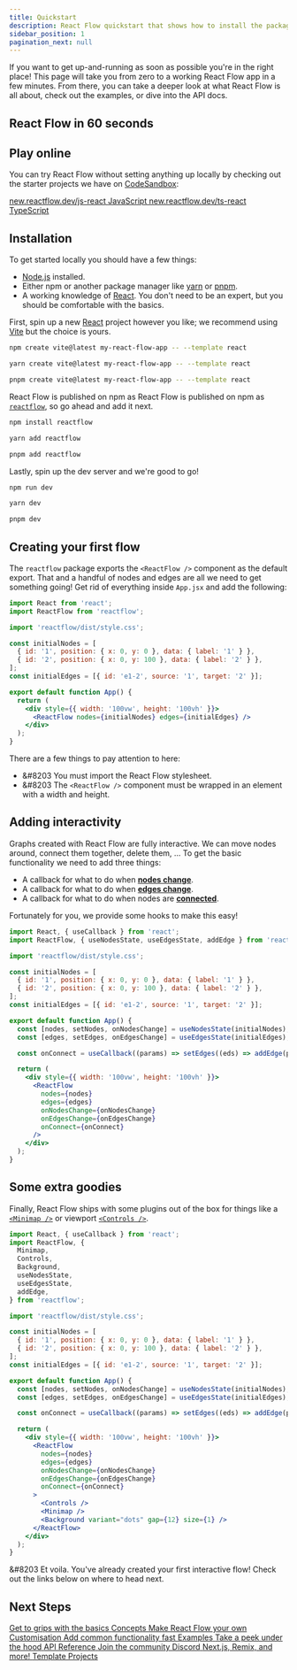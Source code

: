 ```yaml
---
title: Quickstart
description: React Flow quickstart that shows how to install the package, use it and where to find example apps
sidebar_position: 1
pagination_next: null
---
```



If you want to get up-and-running as soon as possible you're in the right place!
This page will take you from zero to a working React Flow app in a few minutes.
From there, you can take a deeper look at what React Flow is all about, check out
the examples, or dive into the API docs.

## React Flow in 60 seconds

<div style={{ position: 'relative', paddingTop: '56.25%' }}>
  <ReactPlayer
    controls
    url="https://www.youtube.com/watch?v=aUBWE41a900"
    width="100%"
    height="100%"
    style={{ position: 'absolute', top: 0, left: 0 }}
  />
</div>

## Play online

You can try React Flow without setting anything up locally by checking out the
starter projects we have on [CodeSandbox](https://codesandbox.io/):

<div className="next-steps">
  <a
    className="next-steps__item"
    target="_blank"
    href="https://codesandbox.io/s/react-flow-starter-ou8or"
  >
    <span className="next-steps__item-sublabel">new.reactflow.dev/js-react</span>
    <span>JavaScript</span>
  </a>
  <a
    className="next-steps__item"
    target="_blank"
    href="https://codesandbox.io/s/react-flow-starter-typescript-j8lkh"
  >
    <span className="next-steps__item-sublabel">new.reactflow.dev/ts-react</span>
    <span>TypeScript</span>
  </a>
</div>

## Installation

To get started locally you should have a few things:

- [Node.js](https://nodejs.org/en/) installed.
- Either npm or another package manager like [yarn](https://yarnpkg.com/) or
  [pnpm](https://pnpm.io/).
- A working knowledge of [React](https://reactjs.org/). You don't need to be an
  expert, but you should be comfortable with the basics.

First, spin up a new [React](https://reactjs.org/) project however you like; we
recommend using [Vite](https://vitejs.dev/) but the choice is yours.

<Tabs>
  <TabItem value="npm" label="npm" default>

```bash
npm create vite@latest my-react-flow-app -- --template react
```

  </TabItem>
  <TabItem value="yarn" label="yarn">

```bash
yarn create vite@latest my-react-flow-app -- --template react
```

  </TabItem>
  <TabItem value="pnpm" label="pnpm">

```bash
pnpm create vite@latest my-react-flow-app -- --template react
```

  </TabItem>
</Tabs>

React Flow is published on npm as React Flow is published on npm as [`reactflow`](https://npmjs.com/package/reactflow), so go ahead and add it next.

<Tabs>
  <TabItem value="npm" label="npm" default>

```bash
npm install reactflow
```

  </TabItem>
  <TabItem value="yarn" label="yarn">

```bash
yarn add reactflow
```

  </TabItem>
  <TabItem value="pnpm" label="pnpm">

```bash
pnpm add reactflow
```

  </TabItem>
</Tabs>

Lastly, spin up the dev server and we're good to go!

<Tabs>
  <TabItem value="npm" label="npm" default>

```bash
npm run dev
```

  </TabItem>
  <TabItem value="yarn" label="yarn">

```bash
yarn dev
```

  </TabItem>
  <TabItem value="pnpm" label="pnpm">

```bash
pnpm dev
```

  </TabItem>
</Tabs>

## Creating your first flow

The `reactflow` package exports the `<ReactFlow />` component as the default export.
That and a handful of nodes and edges are all we need to get something going! Get
rid of everything inside `App.jsx` and add the following:

```jsx
import React from 'react';
import ReactFlow from 'reactflow';

import 'reactflow/dist/style.css';

const initialNodes = [
  { id: '1', position: { x: 0, y: 0 }, data: { label: '1' } },
  { id: '2', position: { x: 0, y: 100 }, data: { label: '2' } },
];
const initialEdges = [{ id: 'e1-2', source: '1', target: '2' }];

export default function App() {
  return (
    <div style={{ width: '100vw', height: '100vh' }}>
      <ReactFlow nodes={initialNodes} edges={initialEdges} />
    </div>
  );
}
```

There are a few things to pay attention to here:

- &#8203<Emoji content="🎨" /> You must import the React Flow stylesheet.
- &#8203<Emoji content="📐" /> The `<ReactFlow />` component must be wrapped in
  an element with a width and height.

## Adding interactivity

Graphs created with React Flow are fully interactive. We can move nodes around,
connect them together, delete them, ... To get the basic functionality we need
to add three things:

- A callback for what to do when [**nodes change**](/docs/api/react-flow-props/#onnodeschange).
- A callback for what to do when [**edges change**](/docs/api/react-flow-props/#onedgeschange).
- A callback for what to do when nodes are [**connected**](/docs/api/react-flow-props/#onconnect).

Fortunately for you, we provide some hooks to make this easy!

```jsx
import React, { useCallback } from 'react';
import ReactFlow, { useNodesState, useEdgesState, addEdge } from 'reactflow';

import 'reactflow/dist/style.css';

const initialNodes = [
  { id: '1', position: { x: 0, y: 0 }, data: { label: '1' } },
  { id: '2', position: { x: 0, y: 100 }, data: { label: '2' } },
];
const initialEdges = [{ id: 'e1-2', source: '1', target: '2' }];

export default function App() {
  const [nodes, setNodes, onNodesChange] = useNodesState(initialNodes);
  const [edges, setEdges, onEdgesChange] = useEdgesState(initialEdges);

  const onConnect = useCallback((params) => setEdges((eds) => addEdge(params, eds)), [setEdges]);

  return (
    <div style={{ width: '100vw', height: '100vh' }}>
      <ReactFlow
        nodes={nodes}
        edges={edges}
        onNodesChange={onNodesChange}
        onEdgesChange={onEdgesChange}
        onConnect={onConnect}
      />
    </div>
  );
}
```

## Some extra goodies

Finally, React Flow ships with some plugins out of the box for things like a
[`<Minimap />`](/docs/api/plugin-components/minimap) or viewport
[`<Controls />`](/docs/api/plugin-components/controls).

```jsx
import React, { useCallback } from 'react';
import ReactFlow, {
  Minimap,
  Controls,
  Background,
  useNodesState,
  useEdgesState,
  addEdge,
} from 'reactflow';

import 'reactflow/dist/style.css';

const initialNodes = [
  { id: '1', position: { x: 0, y: 0 }, data: { label: '1' } },
  { id: '2', position: { x: 0, y: 100 }, data: { label: '2' } },
];
const initialEdges = [{ id: 'e1-2', source: '1', target: '2' }];

export default function App() {
  const [nodes, setNodes, onNodesChange] = useNodesState(initialNodes);
  const [edges, setEdges, onEdgesChange] = useEdgesState(initialEdges);

  const onConnect = useCallback((params) => setEdges((eds) => addEdge(params, eds)), [setEdges]);

  return (
    <div style={{ width: '100vw', height: '100vh' }}>
      <ReactFlow
        nodes={nodes}
        edges={edges}
        onNodesChange={onNodesChange}
        onEdgesChange={onEdgesChange}
        onConnect={onConnect}
      >
        <Controls />
        <Minimap />
        <Background variant="dots" gap={12} size={1} />
      </ReactFlow>
    </div>
  );
}
```

<CodeViewer codePath="api-flows/Quickstart" applyStyles={false} showEditor={false} />

&#8203<Emoji content="🎉" /> Et voila. You've already created your first interactive
flow! Check out the links below on where to head next.

## Next Steps

<div className="next-steps">
  <a className="next-steps__item" href="/docs/concepts/introduction">
    <span className="next-steps__item-sublabel">Get to grips with the basics</span>
    <span>Concepts</span>
  </a>
  <a className="next-steps__item" href="/docs/guides/custom-nodes">
    <span className="next-steps__item-sublabel">Make React Flow your own</span>
    <span>Customisation</span>
  </a>
  <a className="next-steps__item" href="/docs/examples/overview/">
    <span className="next-steps__item-sublabel">Add common functionality fast</span>
    <span>Examples</span>
  </a>
  <a className="next-steps__item" href="/docs/api/react-flow-props/">
    <span className="next-steps__item-sublabel">Take a peek under the hood</span>
    <span>API Reference</span>
  </a>
  <a className="next-steps__item" target="_blank" href="https://discord.gg/RVmnytFmGW">
    <span className="next-steps__item-sublabel">Join the community</span>
    <span>Discord</span>
  </a>
  <a className="next-steps__item" href="https://github.com/wbkd/react-flow-example-apps">
    <span className="next-steps__item-sublabel">Next.js, Remix, and more!</span>
    <span>Template Projects</span>
  </a>
</div>

